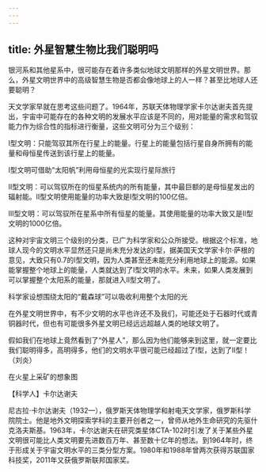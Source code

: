 ```yaml
---
---
---
```

title: 外星智慧生物比我们聪明吗
---




银河系和其他星系中，很可能存在着许多类似地球文明那样的外星文明世界。那么，外星文明世界中的高级智慧生物是否都会像地球上的人一样？甚至比地球人还要聪明？

天文学家早就在思考这些问题了。1964年，苏联天体物理学家卡尔达谢夫首先提出，宇宙中可能存在的各种文明的发展水平应该是不同的，用对能量的需求和驾驭能力作为综合性的指标进行衡量，这些文明可分为三个级别：

I型文明：只能驾驭其所在行星上的能量。行星上的能量包括行星自身所拥有的能量和母恒星传送到该行星上的能量。

Ⅰ型文明可借助“太阳帆”利用母恒星的光实现行星际旅行



Ⅱ型文明：可以驾驭所在的恒星系统内的所有能量，其中最巨额的是母恒星发出的辐射能。Ⅱ型文明使用能量的功率大致是I型文明的100亿倍。

III型文明：可以驾驭所在星系中所有恒星的能量。其使用能量的功率大致又是Ⅱ型文明的1000亿倍。

这种对宇宙文明三个级别的分类，已广为科学家和公众所接受。根据这个标准，地球人现今的文明水平显然还只是尚未充分发达的I型，据美国天文学家卡尔·萨根的意见，大致只有0.7的I型文明，因为人类甚至还未能充分利用地球上的能源。如果能掌握整个地球上的能量，人类就达到了I型文明的水平。未来，如果人类发展到可以掌握整个太阳系的能量，那就进入Ⅱ型文明了。

科学家设想围绕太阳的“戴森球”可以吸收利用整个太阳的光



在外星文明世界中，有不少文明的水平也许还不及我们，可能还处于石器时代或青铜器时代，但也有可能很多外星文明已经远远超越人类的地球文明了。

假如我们在地球上竟然看到了“外星人”，那么因为他们能够来到这里，就一定要比我们聪明得多，高明得多，他们的文明水平很可能已经超过了I型，达到了Ⅱ型！（刘炎）

在火星上采矿的想象图





【科学人】卡尔达谢夫



尼古拉·卡尔达谢夫（1932—），俄罗斯天体物理学和射电天文学家，俄罗斯科学院院士。他是地外文明探索学科的主要开创者之一，曾师从地外生命研究的先驱什克洛夫斯基。1963年，卡尔达谢夫在研究类星体CTA-102时引发了关于某些外星文明很可能比人类文明要先进数百万年、甚至数十亿年的想法。到1964年时，终于形成关于宇宙文明水平的三类分型方案。1980年和1988年曾两次获得苏联国家科技奖，2011年又获俄罗斯联邦国家奖。